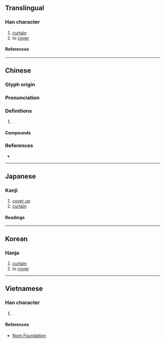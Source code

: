 {{also|帱}}
{{character info/new}}
==Translingual==

===Han character===
{{Han char|rn=50|rad=巾|as=14|sn=17|four=44241|canj=LBGNI|ids=⿰巾壽}}

# [[curtain]]
# to [[cover]]

====References====
{{Han ref|kx=0338.010|dkj=09127|dj=0644.300|hdz=10757.010|uh=5E6C}}

----

==Chinese==
{{zh-forms|s=帱}}

===Glyph origin===
{{Han etym}}

===Pronunciation===
{{zh-pron
|m=chóu
|c=dou6,tou4,cau4
|mc=y
|oc=y
|cat=
}}

===Definitions===
{{zh-hanzi}}

# {{rfdef|zh}}

====Compounds====
{{zh-der|同衾幬|覆幬}}

===References===
* {{R:yue:mfccd}}

----

==Japanese==

===Kanji===
{{ja-kanji|grade=|rs=巾14}}

# [[cover up]]
# [[curtain]]

====Readings====
{{ja-readings
|on=ちゅう, じゅ, とう, どう
|kun=とばり
}}

----

==Korean==

===Hanja===
{{ko-hanja|주}}

# [[curtain]]
# to [[cover]]

----

==Vietnamese==

===Han character===
{{vi-readings|rs=巾14|reading=[[đáo]], [[trù]]}}

# {{rfdef|vi|sort=巾14}}

====References====
* [http://nomfoundation.org/common/nom_details.php?codepoint=5e6c Nom Foundation]